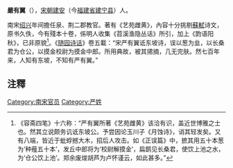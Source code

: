 '''嚴有翼'''（{{bd|?||?||}}），[[宋朝|宋朝]][[建安|建安]]（今[[福建省|福建省]][[建宁县|建宁县]]）人。

南宋[[紹興_(南宋)|绍兴]]年间擔任泉、荆二郡教官。著有《艺苑雌黄》，內容十分挑剔[[蘇軾|蘇軾]]诗文，原书久佚，今有殘本十卷，係明人收集《苕溪渔隐丛话》所引，加上《韵语阳秋》，已非原貌<ref>《容斋四笔》十六称：“严有翼所著《艺苑雌黄》该洽有识，盖近世博雅之士也。然其立说颇务讥诋东坡公。予尝因论玉川子《月蚀诗》，诮其轻发矣。又有八端，皆近于蚍蜉撼大木，招后人攻击。如《正误篇》中，摭其用五十本葱为‘种薤五十本’，发丘中郎将为‘校尉解摸金’，扁鹊见长桑君，使饮上池之水，为‘仓公饮上池’。郑余废焌胡芦为卢怀谨云，如此甚多。”</ref>。《[[随园诗话|随园诗话]]》卷五載：“宋严有翼诋东坡诗，误以葱为韭，以长桑君为仓公，以摸金校尉为摸金中郎。所用典故，被其捃摘，几无完肤。然七百年来，人知有东坡，不知有严有翼。”

==注釋==
{{Reflist}}

{{宋朝人物小作品}}
[[Category:南宋官员|Category:南宋官员]]
[[Category:严姓|Category:严姓]]